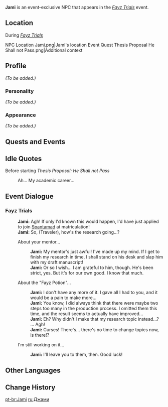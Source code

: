 {{Meta
<!-- Remove this template after adding the missing info -->
|missing_NPC_profile  = yes
}}
{{Character Infobox
|type             = Event NPC
|image            = NPC Jami.png
|region           = Sumeru
|affiliation      = Amurta
|title            = 

|ancestry         = <!-- Clan/family -->
|father           = 
|mother           = 
|spouse           = 
|sibling          = 
|child            = 
|relative         = 

|voiceEN          = 
|voiceCN          = 
|voiceJP          = 
|dialoguereward   = 
}}
'''Jami''' is an event-exclusive NPC that appears in the ''[[Fayz Trials]]'' event.

==Location==
;During ''[[Fayz Trials]]''
<gallery>
NPC Location Jami.png|Jami's location
Event Quest Thesis Proposal He Shall not Pass.png|Additional context
</gallery>

==Profile==
<!-- Detailed story/lore information goes here. -->
''(To be added.)''

===Personality===
''(To be added.)''

===Appearance===
<!-- Keep appearance section short and concise. Limit to 2 paragraphs with 3-4 sentences each. -->
''(To be added.)''

==Quests and Events==
{{Quests and Events}}

==Idle Quotes==
;Before starting ''Thesis Proposal: He Shall not Pass''
{{Dialogue start}}
: {{DIcon|Idle}} Ah... My academic career...
{{Dialogue end}}
<!--
==Dialogue==
{{Dialogue start}}
:'''{{subst:PAGENAME}}:'''
:{{DIcon}}
{{Dialogue end}}
-->
==Event Dialogue==
===Fayz Trials===
{{Dialogue start}}
:'''Jami:''' Agh! If only I'd known this would happen, I'd have just applied to join [[Spantamad]] at matriculation!
:'''Jami:''' So, (Traveler), how's the research going...?
:{{DIcon}} About your mentor...
::'''Jami:''' My mentor's just awful! I've made up my mind. If I get to finish my research in time, I shall stand on his desk and slap him with my draft manuscript!
::'''Jami:''' Or so I wish... I am grateful to him, though. He's been strict, yes. But it's for our own good. I know that much.
:{{DIcon}} About the "Fayz Potion"...
::'''Jami:''' I don't have any more of it. I gave all I had to you, and it would be a pain to make more...
::'''Jami:''' You know, I did always think that there were maybe two steps too many in the production process. I omitted them this time, and the result seems to actually have improved...
::'''Jami:''' Eh? Why didn't I make that my research topic instead...? ... Agh!
::'''Jami:''' Curses! There's... there's no time to change topics now, is there!?
:{{DIcon}} I'm still working on it...
::'''Jami:''' I'll leave you to them, then. Good luck!
{{Dialogue end}}
<!--
==Trivia==
* 
-->
==Other Languages==
{{Other Languages
|default_hidden = 1
|en      = Jami
|zhs     = 贾米
|zhs_rm  = Jiǎmǐ
|zht     = 賈米
|zht_rm  = Jiǎmǐ
|ja      = ジャミ
|ja_rm   = Jami
|ko      = 쟈미
|ko_rm   = Jyami
|es      = Yami
|fr      = Jami
|ru      = Джами
|th      = Jami
|vi      = Jami
|de      = Jami
|id      = Jami
|pt      = Jami
}}

==Change History==
{{Change History|3.0}}
<!--
==References==
{{Reflist}}
-->

[[pt-br:Jami]]
[[ru:Джами]]